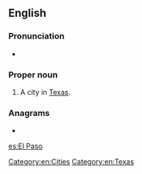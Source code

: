 ==English==
{{wikipedia}}

===Pronunciation===
* {{IPA|/ɛlˈpæsoʊ/|lang=en}}

===Proper noun===
{{en-proper noun}}

# A city in [[Texas]].

===Anagrams===
* {{l|en|aslope}}

[[Category:en:Cities]]
[[Category:en:Texas]]

[[es:El Paso]]